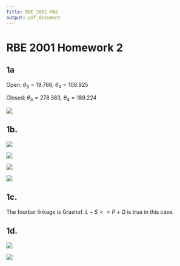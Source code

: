 ```yaml
---
Title: RBE 2001 HW2
output: pdf_document
---
```


# RBE 2001 Homework 2

## 1a

Open: ${\theta_{3}} = 19.766$, 
${\theta_{4}} = 108.925$

Closed: ${\theta_{3}} = 278.383$, 
${\theta_{4}} = 189.224$


![](images/Mathcad.png)

## 1b.

![](images/2001HW21.png)

![](images/2001HW22.png)

![](images/2001HW23.png)

![](images/2001HW24.png)

## 1c. 

The fourbar linkage is Grashof. $L + S <= P + Q$ is true in this case.

## 1d.

![](images/2001HW25.png)

![](images/2001HW26.png)
